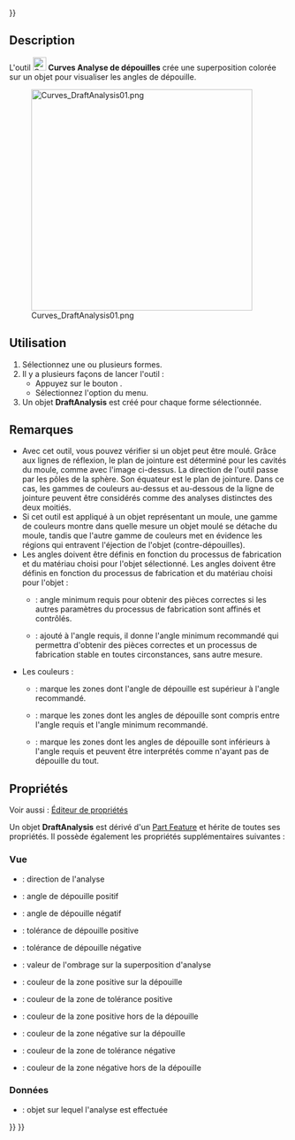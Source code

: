 <languages/>
{{UnfinishedDocu{{#translation:}}}}

{{Docnav/fr
|[[Curves_SurfaceAnalysis/fr|Analyse de surface]]
|[[Curves_TruncateExtend/fr|Tronquer ou étendre]]
|[[Curves_Workbench/fr|Atelier Curves]]
|IconL=Curves_ZebraTool.svg
|IconR=Curves_TruncateExtend.svg
|IconC=Curves_workbench_icon.svg
}}

{{GuiCommand/fr
|Name=Curves DraftAnalysis
|Name/fr=Curves Analyse de dépouilles
|MenuLocation=Surfaces → Analyser les angles de dépouille
|Workbenches=[[Curves_Workbench/fr|Curves]]
}}

==Description==

L'outil [[Image:Curves_DraftAnalysis.svg|24px]] '''Curves Analyse de dépouilles''' crée une superposition colorée sur un objet pour visualiser les angles de dépouille.

[[Image:Curves_DraftAnalysis01.png|400px]]

{{Caption|Une sphère avec une [[Curves_ReflectLines/fr|ligne de réflexion]] à son équateur (à gauche) et l'objet DraftAnalysis correspondant (à droite)}}

<span id="Usage"></span>
==Utilisation==

# Sélectionnez une ou plusieurs formes.
# Il y a plusieurs façons de lancer l'outil :
#* Appuyez sur le bouton {{Button|[[Image:Curves_DraftAnalysis.svg|16px]] [[Curves_DraftAnalysis/fr|Analyser les angles de dépouille]]}}.
#* Sélectionnez l'option {{MenuCommand|Surfaces → [[Image:Curves_DraftAnalysis.svg|16px]] Analyser les angles de dépouille}} du menu.
# Un objet '''DraftAnalysis''' est créé pour chaque forme sélectionnée.

<span id="Notes"></span>
==Remarques==

* Avec cet outil, vous pouvez vérifier si un objet peut être moulé. Grâce aux lignes de réflexion, le plan de jointure est déterminé pour les cavités du moule, comme avec l'image ci-dessus. La direction de l'outil passe par les pôles de la sphère. Son équateur est le plan de jointure. Dans ce cas, les gammes de couleurs au-dessus et au-dessous de la ligne de jointure peuvent être considérés comme des analyses distinctes des deux moitiés.
* Si cet outil est appliqué à un objet représentant un moule, une gamme de couleurs montre dans quelle mesure un objet moulé se détache du moule, tandis que l'autre gamme de couleurs met en évidence les régions qui entravent l'éjection de l'objet (contre-dépouilles).
* Les angles doivent être définis en fonction du processus de fabrication et du matériau choisi pour l'objet sélectionné. Les angles doivent être définis en fonction du processus de fabrication et du matériau choisi pour l'objet :
**   {{PropertyView|Draft Angle1+2}} : angle minimum requis pour obtenir des pièces correctes si les autres paramètres du processus de fabrication sont affinés et contrôlés.
** {{PropertyView|Draft Tol1+2}} : ajouté à l'angle requis, il donne l'angle minimum recommandé qui permettra d'obtenir des pièces correctes et un processus de fabrication stable en toutes circonstances, sans autre mesure.
* Les couleurs :
** {{PropertyView|Color In Draft1+2}} : marque les zones dont l'angle de dépouille est supérieur à l'angle recommandé.
** {{PropertyView|Color In Tolerance1+2}} : marque les zones dont les angles de dépouille sont compris entre l'angle requis et l'angle minimum recommandé.
** {{PropertyView|Color Out Of Draft1+2}} : marque les zones dont les angles de dépouille sont inférieurs à l'angle requis et peuvent être interprétés comme n'ayant pas de dépouille du tout.

<span id="Properties"></span>
==Propriétés==

Voir aussi : [[Property_editor/fr|Éditeur de propriétés]]

Un objet '''DraftAnalysis''' est dérivé d'un [[Part_Feature/fr|Part Feature]] et hérite de toutes ses propriétés. Il possède également les propriétés supplémentaires suivantes :

<span id="View"></span>
===Vue===

{{TitleProperty|Analysis Options}}

* {{PropertyView|Direction|Vector}} : direction de l'analyse
* {{PropertyView|Draft Angle1|FloatConstraint}} : angle de dépouille positif
* {{PropertyView|Draft Angle2|FloatConstraint}} : angle de dépouille négatif
* {{PropertyView|Draft Tol1|FloatConstraint}} : tolérance de dépouille positive
* {{PropertyView|Draft Tol2|FloatConstraint}} : tolérance de dépouille négative
* {{PropertyView|Shading|FloatConstraint}} : valeur de l'ombrage sur la superposition d'analyse

{{TitleProperty|Colors1 Positive Draft}}

* {{PropertyView|Color In Draft1|Color}} : couleur de la zone positive sur la dépouille
* {{PropertyView|Color In Tolerance1|Color}} : couleur de la zone de tolérance positive
* {{PropertyView|Color Out Of Draft1|Color}} : couleur de la zone positive hors de la dépouille

{{TitleProperty|Colors2 Negative Draft}}

* {{PropertyView|Color In Draft2|Color}} : couleur de la zone négative sur la dépouille
* {{PropertyView|Color In Tolerance2|Color}} : couleur de la zone de tolérance négative
* {{PropertyView|Color Out Of Draft2|Color}} : couleur de la zone négative hors de la dépouille

<span id="Data"></span>
===Données===

{{TitleProperty|Analysis Options}}

* {{PropertyData|Source|Link}} : objet sur lequel l'analyse est effectuée


{{Docnav/fr
|[[Curves_SurfaceAnalysis/fr|Analyse de surface]]
|[[Curves_TruncateExtend/fr|Tronquer ou étendre]]
|[[Curves_Workbench/fr|Atelier Curves]]
|IconL=Curves_ZebraTool.svg
|IconR=Curves_TruncateExtend.svg
|IconC=Curves_workbench_icon.svg
}}

{{Curves Tools navi{{#translation:}}}}
{{Userdocnavi{{#translation:}}}}